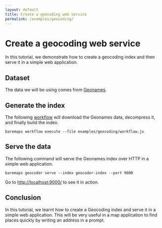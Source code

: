 ```yaml
---
layout: default
title: Create a geocoding web service
permalink: /examples/geocoding/
---
```


# Create a geocoding web service

In this tutorial, we demonstrate how to create a geocoding index and then serve it in a simple web application.

## Dataset

The data we will be using comes from [Geonames](https://geonames.com).

## Generate the index

The following [workflow](https://raw.githubusercontent.com/apache/incubator-baremaps/main/examples/geocoding/workflow.js) will download the Geonames data, decompress it, and finally build the index.

```
baremaps workflow execute --file examples/geocoding/workflow.js
```

## Serve the data

The following command will serve the Geonames index over HTTP in a simple web application.

```
baremaps geocoder serve --index geocoder-index --port 9000
```

Go to [http://localhost:9000/](http://localhost:9000/) to see it in action.

## Conclusion

In this tutorial, we learnt how to create a Geocoding index and serve it in a simple web application. 
This will be very useful in a map application to find places quickly by writing an address in a prompt.

